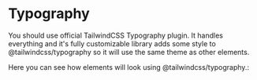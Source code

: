 
# Typography

You should use official TailwindCSS Typography plugin.
It handles everything and it's fully customizable library
adds some style to @tailwindcss/typography so it will use the same theme as other elements.

Here you can see how elements will look using @tailwindcss/typography.:

<Canvas withSource="open" withToolbar>
  <Story id="layout-and-typography--headings" />
</Canvas>

<Canvas withToolbar>
  <Story id="layout-and-typography--sample-text" />
</Canvas>
